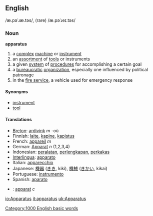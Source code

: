 ==English==
/æ.pəˈɹæ.təs/, (rare) /æ.pəˈɹeɪ.təs/

=== Noun ===
'''apparatus'''

# a [[complex]] [[machine]] or [[instrument]]
# an [[assortment]] of [[tool]]s or instruments
# a given [[system]] of [[procedure]]s for accomplishing a certain goal
# a [[bureaucratic]] [[organization]], especially one influenced by political patronage
# in the [[fire service]], a vehicle used for emergency response

==== Synonyms ====
*[[instrument]]
*[[tool]]

==== Translations ====
*[[Breton]]: [[ardivink]] ''m'' -où
*Finnish: [[laite]], [[kapine]], [[kapistus]]
*French: [[appareil]] ''m''
*German: [[Apparat]] ''n'' (1,2,3,4)
*Indonesian: [[alat|peralatan]], [[lengkap|perlengkapan]], [[perkakas]]
*[[Interlingua]]: [[apparato]] 
*Italian: [[apparecchio]] 
*Japanese: [[機器]] ([[きき]], kiki), [[機械]] ([[きかい]], kikai)
*Portuguese: [[instrumento]] 
*Spanish: [[aparato]]
*{{sv}}: [[apparat]] ''c''

[[Category:1000 English basic words]]

[[io:Apparatus]]
[[it:apparatus]]
[[uk:Apparatus]]